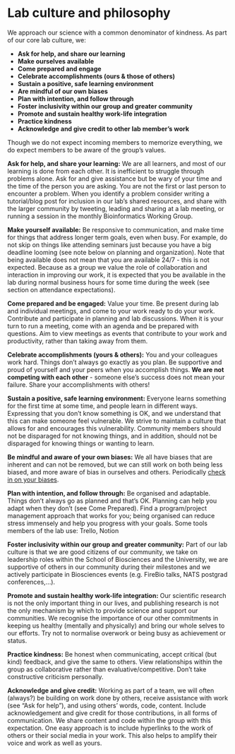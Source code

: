 # Lab culture and philosophy {#culture}

We approach our science with a common denominator of kindness. As part of our core lab culture, we:  

* __Ask for help, and share our learning__
* __Make ourselves available__
* __Come prepared and engage__ 
* __Celebrate accomplishments (ours & those of others)__
* __Sustain a positive, safe learning environment__
* __Are mindful of our own biases__
* __Plan with intention, and follow through__
* __Foster inclusivity within our group and greater community__
* __Promote and sustain healthy work-life integration__
* __Practice kindness__
* __Acknowledge and give credit to other lab member’s work__ 

Though we do not expect incoming members to memorize everything, we do expect members to be aware of the group’s values.  

**Ask for help, and share your learning:** We are all learners, and most of our learning is done from each other. It is inefficient to struggle through problems alone. Ask for and give assistance but be wary of your time and the time of the person you are asking. You are not the first or last person to encounter a problem. When you identify a problem consider writing a tutorial/blog post for inclusion in our lab’s shared resources, and share with the larger community by tweeting, leading and sharing at a lab meeting, or running a session in the monthly Bioinformatics Working Group.  

**Make yourself available:** Be responsive to communication, and make time for things that address longer term goals, even when busy. For example, do not skip on things like attending seminars just because you have a big deadline looming (see note below on planning and organization). Note that being available does not mean that you are available 24/7 - this is not expected. Because as a group we value the role of collaboration and interaction in improving our work, it is expected that you be available in the lab during normal business hours for some time during the week (see section on attendance expectations).  

**Come prepared and be engaged:** Value your time. Be present during lab and individual meetings, and come to your work ready to do your work. Contribute and participate in planning and lab discussions. When it is your turn to run a meeting, come with an agenda and be prepared with questions. Aim to view meetings as events that contribute to your work and productivity, rather than taking away from them.  

**Celebrate accomplishments (yours & others):** You and your colleagues work hard. Things don’t always go exactly as you plan. Be supportive and proud of yourself and your peers when you accomplish things. **We are not competing with each other** - someone else’s success does not mean your failure. Share your accomplishments with others!  

**Sustain a positive, safe learning environment:** Everyone learns something for the first time at some time, and people learn in different ways. Expressing that you don’t know something is OK, and we understand that this can make someone feel vulnerable. We strive to maintain a culture that allows for and encourages this vulnerability. Community members should not be disparaged for not knowing things, and in addition, should not be disparaged for knowing things or wanting to learn.  

**Be mindful and aware of your own biases:** We all have biases that are inherent and can not be removed, but we can still work on both being less biased, and more aware of bias in ourselves and others. Periodically [check in on your biases](https://medium.com/better-humans/cognitive-bias-cheat-sheet-55a472476b18).  

**Plan with intention, and follow through:** Be organised and adaptable. Things don’t always go as planned and that’s OK. Planning can help you adapt when they don’t (see Come Prepared). Find a program/project management approach that works for you; being organised can reduce stress immensely and help you progress with your goals. Some tools members of the lab use: Trello, Notion  

**Foster inclusivity within our group and greater community:** Part of our lab culture is that we are good citizens of our community, we take on leadership roles within the School of Biosciences and the University, we are supportive of others in our community during their milestones and we actively participate in Biosciences events (e.g. FireBio talks, NATS postgrad conferences,...).  

**Promote and sustain healthy work-life integration:** Our scientific research is not the only important thing in our lives, and publishing research is not the only mechanism by which to provide science and support our communities. We recognise the importance of our other commitments in keeping us healthy (mentally and physically) and bring our whole selves to our efforts. Try not to normalise overwork or being busy as achievement or status.  

**Practice kindness:** Be honest when communicating, accept critical (but kind) feedback, and give the same to others. View relationships within the group as collaborative rather than evaluative/competitive. Don’t take constructive criticism personally.  

**Acknowledge and give credit:** Working as part of a team, we will often (always?) be building on work done by others, receive assistance with work (see “Ask for help”), and using others’ words, code, content. Include acknowledgement and give credit for those contributions, in all forms of communication. We share content and code within the group with this expectation. One easy approach is to include hyperlinks to the work of others or their social media in your work. This also helps to amplify their voice and work as well as yours.  

